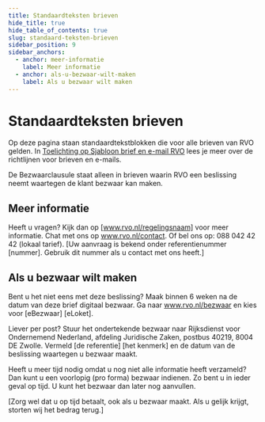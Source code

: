 ```yaml
---
title: Standaardteksten brieven
hide_title: true
hide_table_of_contents: true
slug: standaard-teksten-brieven
sidebar_position: 9
sidebar_anchors:
  - anchor: meer-informatie
    label: Meer informatie
  - anchor: als-u-bezwaar-wilt-maken
    label: Als u bezwaar wilt maken
---
```


# Standaardteksten brieven

Op deze pagina staan standaardtekstblokken die voor alle brieven van RVO gelden. In <a href="https://intra.rvo.nl/Project/DigitalecontentKlantkanalenenmiddelen/Documents?path=%2FBestanden%2F4.%20Brieven%20en%20e-mails&preview=jloqVmJ4DE2337s0wToTxA" class="rvo-link">Toelichting op Sjabloon brief en e-mail RVO</a> lees je meer over de richtlijnen voor brieven en e-mails.

De Bezwaarclausule staat alleen in brieven waarin RVO een beslissing neemt waartegen de klant bezwaar kan maken.

## Meer informatie

Heeft u vragen? Kijk dan op [www.rvo.nl/regelingsnaam] voor meer informatie. Chat met ons op www.rvo.nl/contact. Of bel ons op: 088 042 42 42 (lokaal tarief). [Uw aanvraag is bekend onder referentienummer [nummer]. Gebruik dit nummer als u contact met ons heeft.]

## Als u bezwaar wilt maken

Bent u het niet eens met deze beslissing? Maak binnen 6 weken na de datum van deze brief digitaal bezwaar. Ga naar www.rvo.nl/bezwaar en kies voor [eBezwaar] [eLoket].

Liever per post? Stuur het ondertekende bezwaar naar Rijksdienst voor Ondernemend Nederland, afdeling Juridische Zaken, postbus 40219, 8004 DE Zwolle. Vermeld [de referentie] [het kenmerk] en de datum van de beslissing waartegen u bezwaar maakt.

Heeft u meer tijd nodig omdat u nog niet alle informatie heeft verzameld? Dan kunt u een voorlopig (pro forma) bezwaar indienen. Zo bent u in ieder geval op tijd. U kunt het bezwaar dan later nog aanvullen.

[Zorg wel dat u op tijd betaalt, ook als u bezwaar maakt. Als u gelijk krijgt, storten wij het bedrag terug.]
